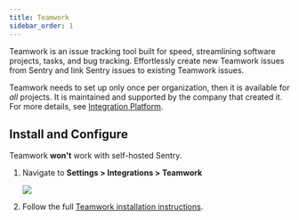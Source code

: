 ```yaml
---
title: Teamwork
sidebar_order: 1
---
```


Teamwork is an issue tracking tool built for speed, streamlining software projects, tasks, and bug tracking. Effortlessly create new Teamwork issues from Sentry and link Sentry issues to existing Teamwork issues.

Teamwork needs to set up only once per organization, then it is available for _all_ projects. It is maintained and supported by the company that created it. For more details, see [Integration Platform](/product/integrations/integration-platform/).

## Install and Configure

<Alert title="Note" level="info">

Teamwork **won't** work with self-hosted Sentry.
</Alert>

1. Navigate to **Settings > Integrations > Teamwork**

   ![](teamwork.png)

2. Follow the full [Teamwork installation instructions](https://support.teamwork.com/projects/sentry).

